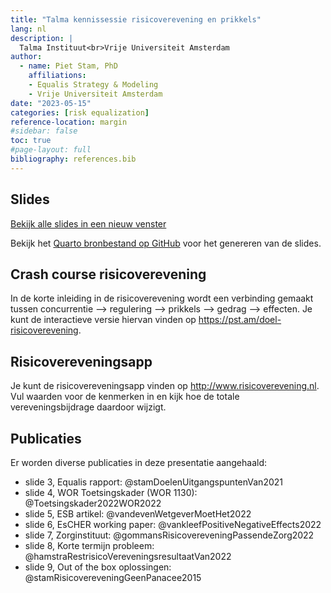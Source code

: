 ```yaml
---
title: "Talma kennissessie risicoverevening en prikkels"
lang: nl
description: |
  Talma Instituut<br>Vrije Universiteit Amsterdam
author:
  - name: Piet Stam, PhD
    affiliations:
    - Equalis Strategy & Modeling
    - Vrije Universiteit Amsterdam
date: "2023-05-15"
categories: [risk equalization]
reference-location: margin
#sidebar: false
toc: true
#page-layout: full
bibliography: references.bib
---
```


## Slides

```{=html}
<p><a class="btn btn-info btn-lg" target="_blank" href="slides.html"><i class="fas fa-external-link-alt"></i> Bekijk alle slides in een nieuw venster</a></p>
```

Bekijk het [Quarto bronbestand op GitHub](https://github.com/pjastam/talks/tree/main/2023-05-15-talma-kennissessie-risicoverevening) voor het genereren van de slides.

## Crash course risicoverevening

In de korte inleiding in de risicoverevening wordt een verbinding gemaakt tussen concurrentie --\> regulering --\> prikkels --\> gedrag --\> effecten. Je kunt de interactieve versie hiervan vinden op [https://pst.am/doel-risicoverevening](https://pst.am/doel-risicoverevening).

## Risicovereveningsapp

Je kunt de risicovereveningsapp vinden op [http://www.risicoverevening.nl](http://www.risicoverevening.nl). Vul waarden voor de kenmerken in en kijk hoe de totale vereveningsbijdrage daardoor wijzigt.

## Publicaties

Er worden diverse publicaties in deze presentatie aangehaald:

- slide 3, Equalis rapport: @stamDoelenUitgangspuntenVan2021
- slide 4, WOR Toetsingskader (WOR 1130): @Toetsingskader2022WOR2022
- slide 5, ESB artikel: @vandevenWetgeverMoetHet2022
- slide 6, EsCHER working paper: @vankleefPositiveNegativeEffects2022
- slide 7, Zorginstituut: @gommansRisicovereveningPassendeZorg2022
- slide 8, Korte termijn probleem: @hamstraRestrisicoVereveningsresultaatVan2022
- slide 9, Out of the box oplossingen: @stamRisicovereveningGeenPanacee2015
